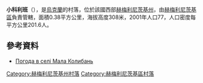 {{coord|49|20|53|N|27|5|28|E|scale:100000|display=title}}

'''小科利班'''（{{lang-uk|Мала Колибань}}），是[[烏克蘭|烏克蘭]]的村落，位於該國西部[[赫梅利尼茨基州|赫梅利尼茨基州]]，由[[赫梅利尼茨基區|赫梅利尼茨基區]]負責管轄，面積0.38平方公里，海拔高度308米，2001年人口77，人口密度每平方公里201.6人。

==參考資料==
* [http://weather.in.ua/ua/hmel'nickaja/14525 Погода в селі Мала Колибань] {{Wayback|url=http://weather.in.ua/ua/hmel'nickaja/14525 |date=20111220120052 }}

{{DEFAULTSORT:Мала Колибань}}
[[Category:赫梅利尼茨基州村落|Category:赫梅利尼茨基州村落]]
[[Category:赫梅利尼茨基區村落|Category:赫梅利尼茨基區村落]]


{{Khmelnytskyi-geo-stub}}